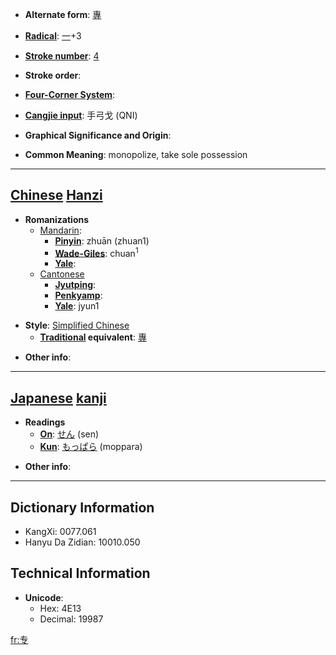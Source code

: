* '''Alternate form''': [[專]]

* '''[[Wiktionary:Chinese radical index| Radical]]''': [[Wiktionary:Chinese radical index 一|一]]+3

* '''[[Wiktionary:Chinese total strokes index|Stroke number]]''': [[Wiktionary:Chinese total strokes index 4|4]]

* '''Stroke order''': 

* '''[[Wiktionary:Chinese four corner index|Four-Corner System]]''': 

* '''[[Wiktionary:Chinese Cangjie index|Cangjie input]]''': 手弓戈 (QNI)

* '''Graphical Significance and Origin''': 

* '''Common Meaning''': monopolize, take sole possession

----

== [[Chinese]] [[Hanzi]] ==

* '''Romanizations'''
** [[Mandarin]]:
*** '''[[Pinyin]]''': zhuān (zhuan1)
*** '''[[Wade-Giles]]''': chuan<sup>1</sup>
*** '''[[Yale]]''': 
**[[Cantonese]]
***'''[[Jyutping]]''':
***'''[[Penkyamp]]''': 
***'''[[Yale]]''': jyun1

* '''Style''': [[Simplified Chinese]] 
** '''[[Traditional Chinese|Traditional]] equivalent''': [[專]]

* '''Other info''': 

----

== [[Japanese]] [[kanji]] ==

* '''Readings'''
** '''[[On]]''': [[せん]] (sen)
** '''[[Kun]]''': [[もっぱら]] (moppara)

* '''Other info''':  

----

== Dictionary Information ==

* KangXi: 0077.061
* Hanyu Da Zidian: 10010.050

== Technical Information ==

* '''Unicode''':
** Hex: 4E13
** Decimal: 19987

[[fr:专]]